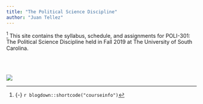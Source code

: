 ```yaml
---
title: "The Political Science Discipline"
author: "Juan Tellez"
---
```


^[{-} `r blogdown::shortcode("courseinfo")`] <span class="newthought">This site contains</span> the syllabus, schedule, and assignments for POLI-301: The Political Science Discipline held in Fall 2019 at The University of South Carolina.




<br><br>

<!-- <span class="newthought">How to draw an owl</span> -->
[![](/images/draw-owl5.png)](/images/draw-owl5.png)

